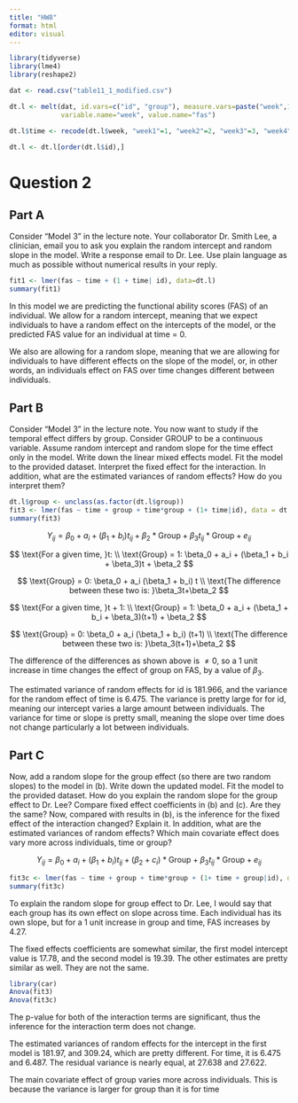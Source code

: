 ```yaml
---
title: "HW8"
format: html
editor: visual
---
```


```r
library(tidyverse)
library(lme4)
library(reshape2)
```

```r
dat <- read.csv("table11_1_modified.csv")

dt.l <- melt(dat, id.vars=c("id", "group"), measure.vars=paste("week",1:8,sep=""),
             variable.name="week", value.name="fas")

dt.l$time <- recode(dt.l$week, "week1"=1, "week2"=2, "week3"=3, "week4"=4, "week5"=5, "week6"=6, "week7"=7, "week8"=8)

dt.l <- dt.l[order(dt.l$id),]

```

# Question 2

## Part A

Consider "Model 3" in the lecture note. Your collaborator Dr. Smith Lee, a clinician, email you to ask you explain the random intercept and random slope in the model. Write a response email to Dr. Lee. Use plain language as much as possible without numerical results in your reply.

```r
fit1 <- lmer(fas ~ time + (1 + time| id), data=dt.l)
summary(fit1)
```

In this model we are predicting the functional ability scores (FAS) of an individual. We allow for a random intercept, meaning that we expect individuals to have a random effect on the intercepts of the model, or the predicted FAS value for an individual at time = 0.

We also are allowing for a random slope, meaning that we are allowing for individuals to have different effects on the slope of the model, or, in other words, an individuals effect on FAS over time changes different between individuals.

## Part B

Consider "Model 3" in the lecture note. You now want to study if the temporal effect differs by group. Consider GROUP to be a continuous variable. Assume random intercept and random slope for the time effect only in the model. Write down the linear mixed effects model. Fit the model to the provided dataset. Interpret the fixed effect for the interaction. In addition, what are the estimated variances of random effects? How do you interpret them?

```r
dt.l$group <- unclass(as.factor(dt.l$group))
fit3 <- lmer(fas ~ time + group + time*group + (1+ time|id), data = dt.l)
summary(fit3)
```

$$
Y_{ij} = \beta_0 + a_i + (\beta_1 + b_i)t_{ij} + \beta_2*\text{Group} + \beta_3t_{ij}*\text{Group} + e_{ij}
$$

$$
\text{For a given time, }t:
\\
\text{Group} = 1: \beta_0 + a_i + (\beta_1 + b_i + \beta_3)t + \beta_2
$$

$$
\text{Group} = 0: \beta_0 + a_i (\beta_1 + b_i) t
\\
\text{The difference between these two is: }\beta_3t+\beta_2
$$

$$
\text{For a given time, }t + 1:
\\
\text{Group} = 1: \beta_0 + a_i + (\beta_1 + b_i + \beta_3)(t+1) + \beta_2
$$

$$
\text{Group} = 0: \beta_0 + a_i (\beta_1 + b_i) (t+1)
\\
\text{The difference between these two is: }\beta_3(t+1)+\beta_2
$$

The difference of the differences as shown above is $\neq0$, so a 1 unit increase in time changes the effect of group on FAS, by a value of $\beta_3$.

The estimated variance of random effects for id is 181.966, and the variance for the random effect of time is 6.475. The variance is pretty large for for id, meaning our intercept varies a large amount between individuals. The variance for time or slope is pretty small, meaning the slope over time does not change particularly a lot between individuals.

## Part C

Now, add a random slope for the group effect (so there are two random slopes) to the model in (b). Write down the updated model. Fit the model to the provided dataset. How do you explain the random slope for the group effect to Dr. Lee? Compare fixed effect coefficients in (b) and (c). Are they the same? Now, compared with results in (b), is the inference for the fixed effect of the interaction changed? Explain it. In addition, what are the estimated variances of random effects? Which main covariate effect does vary more across individuals, time or group?

$$
Y_{ij} = \beta_0 + a_i + (\beta_1 + b_i)t_{ij} + (\beta_2 + c_i)*\text{Group} + \beta_3t_{ij}*\text{Group} + e_{ij}
$$

```r
fit3c <- lmer(fas ~ time + group + time*group + (1+ time + group|id), data = dt.l)
summary(fit3c)
```

To explain the random slope for group effect to Dr. Lee, I would say that each group has its own effect on slope across time. Each individual has its own slope, but for a 1 unit increase in group and time, FAS increases by 4.27.

The fixed effects coefficients are somewhat similar, the first model intercept value is 17.78, and the second model is 19.39. The other estimates are pretty similar as well. They are not the same.

```r
library(car)
Anova(fit3)
Anova(fit3c)
```

The p-value for both of the interaction terms are significant, thus the inference for the interaction term does not change.

The estimated variances of random effects for the intercept in the first model is 181.97, and 309.24, which are pretty different. For time, it is 6.475 and 6.487. The residual variance is nearly equal, at 27.638 and 27.622.

The main covariate effect of group varies more across individuals. This is because the variance is larger for group than it is for time
